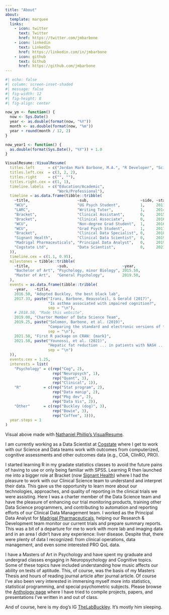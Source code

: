 ```yaml
---
title: "About"
about:
  template: marquee
  links:
    - icon: twitter
      text: Twitter
      href: https://twitter.com/jmbarbone
    - icon: linkedin
      text: LinkedIn
      href: https://linkedin.com/in/jmbarbone
    - icon: github
      text: Github
      href: https://github.com/jmbarbone
---
```


```r
#| echo: false
#| column: screen-inset-shaded
#| message: false
#| fig-width: 12
#| fig-height: 8
#| fig-align: center

now_ym <- function() {
  now <- Sys.Date()
  year <- as.double(format(now, "%Y"))
  month <- as.double(format(now, "%m"))
  year + round(month / 12, 2)
}

now_year1 <- function() {
  as.double(format(Sys.Date(), "%Y")) + 1.0
}

VisualResume::VisualResume(
  titles.left      = c("Jordan Mark Barbone, M.A.", "R Developer", "Scientist, Data"),
  titles.left.cex  = c(3, 2, 2),
  titles.right     = c("", ""),
  titles.right.cex = c(1, 1),
  timeline.labels  = c("Education/Academic",
                       "Work/Professional"),
  timeline = as.data.frame(tibble::tribble(
    ~title,                     ~sub,                       ~side, ~start,  ~end,
    "WCU",                      "UG Psych Student",         1,     2011.75, 2015.50,
    "LARC",                     "Writing Tutor",            1,     2014.75, 2015.50,
    "Bracket",                  "Clinical Assistant",       0,     2015.75, 2016.50,
    "Bracket",                  "Clinical Associate",       0,     2016.50, 2018.00,
    "WCU",                      "Non-degree Grad Student",  1,     2016.75, 2017.75,
    "WCU",                      "Grad Psych Student",       1,     2017.75, 2019.50,
    "Bracket",                  "Clinical Data Specialist", 0,     2018.00, 2019.00,
    "Signant Health",           "Clinical Data Scientist",  0,     2019.00, 2019.92,
    "Madrigal Pharmaceuticals", "Principal Data Analyst",   0,     2019.92, 2021.50,
    "Cogstate Ltd",             "Data Scientist",           0,     2021.50, now_year1()
  )),
  timeline.cex = c(1.1, 0.95),
  milestones = tibble::tribble(
    ~title,            ~sub,                        ~year,
    "Bachelor of Art", "Psychology, minor Biology", 2015.50,
    "Master of Art",   "General Psychology",        2019.50,
  ),
  events = as.data.frame(tibble::tribble(
    ~year,   ~title,
    2016.50, "Adopted Buckley, the best black lab",
    2017.33, paste("Irani, Barbone, Beausoleil, & Gerald (2017)",
                   "Is asthma associated with impaired cognition?",
                   sep = "\n"),
    # 2018.50, "Made this website",
    2019.00, "Charter Member of Data Science Team",
    2019.25, paste("Solomon, Barbone, et al. (2019)",
                   "Comparing the standard and electronic versions of the ADAS-cog ",
                   sep = "\n"),
    2021.50, "First R package on CRAN: {mark}",
    2021.58, paste("Younossi, et al. (2021)",
                   "Hepatic fat reduction ... in patients with NASH ... improvement of QoL",
                   sep = "\n")
  )),
  events.cex = 1.25,
  interests = list(
    "Psychology" = c(rep("Cog", 2),
                     rep("Neuropsych", 1),
                     rep("Quant", 3),
                     rep("Clinical", 1)),
    "R"          = c(rep("Stat program", 2),
                     rep("Data manip", 2),
                     rep("Pkg dev", 2),
                     rep("Data Vis", 2)),
    "Other"      = c(rep("Buckley (dog)", 3),
                     rep("Bowie", 3),
                     rep("Coffee", 3))),
  year.steps = 1
)
```

Visual above made with [Nathaniel Phillip's VisualResume](https://github.com/ndphillips/VisualResume).

I am currently working as a Data Scientist at [Cogstate](https://cogstate.com) where I get to work with our Science and Data teams work with outcomes from computerized, cognitive assessments and other outcomes data (e.g., COA, ClinRO, PRO).

I started learning R in my gradate statistics classes to avoid the future pains of having to use or only being familiar with SPSS.
Learning R then launched me into a bigger role at Bracket (now [Signant Health](https://signanthealth.com/)) where I had the pleasure to work with our Clinical Science team to understand and interpret their data.
This gave us the opportunity to learn more about our technologies, approaches, and quality of reporting in the clinical trials we were assisting.
Here I was a charter member of the Data Science team and have the pleasure of enhancing our trial monitoring products, training other Data Science programmers, and contributing to automation and reporting efforts of our Clinical Data Management team.
I worked as the Principal Data Analyst for [Madrigal Pharmaceuticals](https://madrigalpharma.com/), helping our Research & Development team monitor our current trials and prepare summary reports.
This was a bit of a departure for me to work with more lab and imaging data and in an area I didn't have any experience: liver disease.
Despite that, there were plenty of data I recognized: from clinical operations, data management, and even some interested PRO QoL data.

I have a Masters of Art in Psychology and have spent my graduate and undergrad classes engaging in Neuropsychology and Cognitive topics.
Some of these topics have included understanding how music affects our ability on tests of aptitude.
This, of course, was the basis of my Masters Thesis and hours of reading journal article after journal article.
Of course I've also been very interested in immersing myself more into statistics, statistical programming, and special psychometric subjects.
Please browse the [Anthology page](https://jmbarbone.github.io/homepage/anthology) where I have tried to compile projects, papers, and presentations I've written in and out of class.

And of course, here is my dog's IG [TheLabBuckley](https://www.instagram.com/thelabbuckley/).
It's mostly him sleeping.
